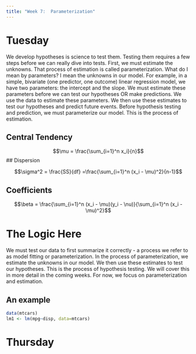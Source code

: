 ```yaml
---
title: "Week 7:  Parameterization"
---
```


# Tuesday

We develop hypotheses is science to test them.  Testing them requires a few steps before we can really dive into tests.  First, we must estimate the unknowns.  That process of estimation is called parameterization.  What do I mean by parameters?  I mean the unknowns in our model.  For example, in a simple, bivariate (one predictor, one outcome) linear regression model, we have two parameters:  the intercept and the slope.  We must estimate these parameters before we can test our hypotheses OR make predictions.  We use the data to estimate these parameters.  We then use these estimates to test our hypotheses and predict future events.  Before hypothesis testing and prediction, we must parameterize our model.  This is the process of estimation.

## Central Tendency

$$\mu = \frac{\sum_{i=1}^n x_i}{n}$$
## Dispersion

$$\sigma^2 = \frac{SS}{df} =\frac{\sum_{i=1}^n (x_i - \mu)^2}{n-1}$$

## Coefficients

$$\beta = \frac{\sum_{i=1}^n (x_i - \mu)(y_i - \nu)}{\sum_{i=1}^n (x_i - \mu)^2}$$

# The Logic Here

We must test our data to first summarize it correctly - a process we refer to as model fitting or parameterization.  In the process of parameterization, we estimate the unknowns in our model.  We then use these estimates to test our hypotheses.  This is the process of hypothesis testing.  We will cover this in more detail in the coming weeks.  For now, we focus on parameterization and estimation.  


## An example

```r
data(mtcars)
lm1 <- lm(mpg~disp, data=mtcars)


```




# Thursday

